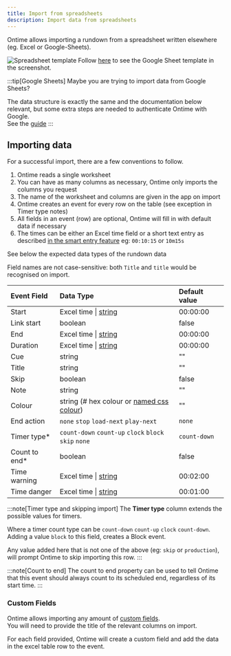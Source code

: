```yaml
---
title: Import from spreadsheets
description: Import data from spreadsheets
---
```


[spreadsheet-link]: https://docs.google.com/spreadsheets/d/1Ft5czgMtXAuwdU5X4sxXoNQKan-dR4n1AU3vIN8TSCg
[css-colour]: https://developer.mozilla.org/en-US/docs/Web/CSS/named-color

Ontime allows importing a rundown from a spreadsheet written elsewhere (eg. Excel or Google-Sheets).

![Spreadsheet template](../../../assets/screenshots/features/spreadsheet-template.png)
Follow [here][spreadsheet-link] to see the Google Sheet template in the screenshot.

:::tip[Google Sheets]
Maybe you are trying to import data from Google Sheets?

The data structure is exactly the same and the documentation below relevant, but some extra steps are needed to authenticate Ontime with Google. \
See the [guide](/features/import-spreadsheet-gsheet)
:::

## Importing data

For a successful import, there are a few conventions to follow.

1. Ontime reads a single worksheet
2. You can have as many columns as necessary, Ontime only imports the columns you request
2. The name of the worksheet and columns are given in the app on import
3. Ontime creates an event for every row on the table (see exception in Timer type notes)
4. All fields in an event (row) are optional, Ontime will fill in with default data if necessary
5. The times can be either an Excel time field or a short text entry as described [in the smart entry feature](/quick-tips/smart-time-entry) eg: `00:10:15` or `10m15s`

See below the expected data types of the rundown data

Field names are not case-sensitive: both `Title` and `title` would be recognised on import.

| Event Field  | Data Type                                                                               | Default value      |
| :----------  | :-------------------------------------------------------------------------------------- | :----------------- |
| Start        | Excel time \| [string](/quick-tips/smart-time-entry)                                    | 00:00:00           |
| Link start   | boolean                                                                                 | false              |
| End          | Excel time \| [string](/quick-tips/smart-time-entry)                                    | 00:00:00           |
| Duration     | Excel time \| [string](/quick-tips/smart-time-entry)                                    | 00:00:00           |
| Cue          | string                                                                                  | ""                 |
| Title        | string                                                                                  | ""                 |
| Skip         | boolean                                                                                 | false              |
| Note         | string                                                                                  | ""                 |
| Colour       | string (# hex colour or [named css colour][css-colour])                                 | ""                 |
| End action   | `none` `stop` `load-next` `play-next`                                                   | `none`             |
| Timer type*  | `count-down` `count-up` `clock` `block` `skip` `none`                                   | `count-down`       |
| Count to end*| boolean                                                                                 | false              |
| Time warning | Excel time \| [string](/quick-tips/smart-time-entry)                                    | 00:02:00           |
| Time danger  | Excel time \| [string](/quick-tips/smart-time-entry)                                    | 00:01:00           |

:::note[Timer type and skipping import]
The **Timer type** column extends the possible values for timers. 

Where a timer count type can be `count-down` `count-up` `clock` `count-down`. \
Adding a value `block` to this field, creates a Block event.

Any value added here that is not one of the above (eg: `skip` or `production`), will prompt Ontime to skip importing this row.
::: 

:::note[Count to end]
The count to end property can be used to tell Ontime that this event should always count to its scheduled end, regardless of its start time.
::: 

### Custom Fields

Ontime allows importing any amount of [custom fields](/features/custom-fields). \
You will need to provide the title of the relevant columns on import.

For each field provided, Ontime will create a custom field and add the data in the excel table row to the event.
